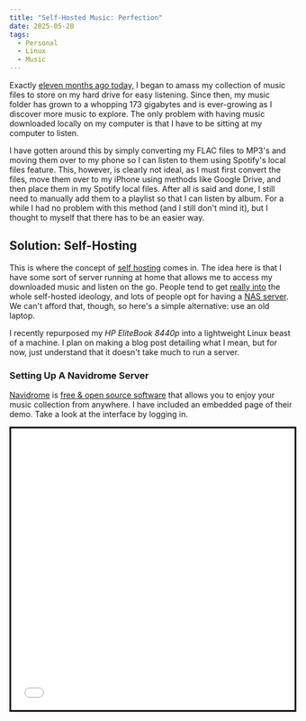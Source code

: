 ```yaml
---
title: "Self-Hosted Music: Perfection"
date: 2025-05-20
tags:
  - Personal
  - Linux
  - Music
---
```

Exactly [eleven months ago today,](https://blog.mikekudrik.boats/posts/SurfingSoulseek) I began to amass my collection of music files to store on my hard drive for easy listening. Since then, my music folder has grown to a whopping 173 gigabytes and is ever-growing as I discover more music to explore. The only problem with having music downloaded locally on my computer is that I have to be sitting at my computer to listen. 

I have gotten around this by simply converting my FLAC files to MP3's and moving them over to my phone so I can listen to them using Spotify's local files feature. This, however, is clearly not ideal, as I must first convert the files, move them over to my iPhone using methods like Google Drive, and then place them in my Spotify local files. After all is said and done, I still need to manually add them to a playlist so that I can listen by album. For a while I had no problem with this method (and I still don't mind it), but I thought to myself that there has to be an easier way. 

## Solution: Self-Hosting

This is where the concept of [self hosting](https://en.wikipedia.org/wiki/Self-hosting_(web_services)) comes in. The idea here is that I have some sort of server running at home that allows me to access my downloaded music and listen on the go. People tend to get [really into](https://www.reddit.com/r/selfhosted/) the whole self-hosted ideology, and lots of people opt for having a [NAS server](https://en.wikipedia.org/wiki/Network-attached_storage).  We can't afford that, though, so here's a simple alternative: use an old laptop. 

I recently repurposed my *HP EliteBook 8440p* into a lightweight Linux beast of a machine. I plan on making a blog post detailing what I mean, but for now, just understand that it doesn't take much to run a server. 

### Setting Up A Navidrome Server

[Navidrome](https://www.navidrome.org/) is [free & open source software](https://en.wikipedia.org/wiki/Free_and_open-source_software) that allows you to enjoy your music collection from anywhere. I have included an embedded page of their demo. Take a look at the interface by logging in. 

<iframe src={'https://demo.navidrome.org'} style="border:3px solid black;" width="100%" height="500"/> 

So how do we use it? 

#### Installing Docker

For the sake of simplicity and because installing dependencies is a pain, I will be using [Docker](https://www.docker.com/). Imagine Docker as a shipping container for software. It packages the application (in this case Navidrome) and everything that the application needs to run. This makes sure that the application works the same no matter where installed. Just like a shipping container fits on both a ship and a truck. This gets rid of the problem where something runs on one computer but not the other. 

Here's how to [set it up](https://www.navidrome.org/docs/installation/docker/). This is assuming you are on Linux and have docker already installed. Setup is similar on both Windows and Mac. 

```bash
docker run -d \
  --name=navidrome \
  -p 4533:4533 \
  -v /path/to/music:/music \
  -v /path/to/data:/data \
  -e ND_LASTFM_ENABLED=true \
  -e ND_LASTFM_APIKEY=your_api_key_here \
  -e ND_LASTFM_SECRET=your_api_secret_here \
  -e ND_SCROBBLING_ENABLED=true \
  deluan/navidrome

```

The first line starts the Docker server in detached mode, naming it Navidrome and setting it to port 4533. In the following two lines, you should put in paths to both your music directory and an empty folder to store your data. 

The *LASTFM* lines are optional, and you can skip them. Finally, we specify where to grab the container from.

After that is done, you should be able to navigate to `http://localhost:4533` and create a Navidrome login. This is great, but we want to be able to access Navidrome from outside of localhost. This leads us to step two.

### Tailscale VPN

[Tailscale](https://tailscale.com/) is a modern VPN with no configuration needed. It creates a secure encryption between devices. Normally, in order to get Navidrome to be accessible outside of home internet, you would need to set up port forwarding or do so through a domain name you purchased. This eliminates the need for that, as it gives you a private Tailscale IP address, which you can use anywhere. 

This allows us to open Navidrome on our phone and other devices as long as we are connected to the same Tailscale IP address. Sweet!

Install it by running `curl -fsSL https://tailscale.com/install.sh | sh`  from within your terminal. On Windows you can download the `.msi` file and on Mac, the `.pkg`.

Now let's get it up and running with `sudo tailscale up`. This should give you a link to open and login. Next, you will want to install Tailscale on your iPhone, making sure you log in with the same account you did previously. 

Now let's get the IP that it gave us. Run `tailscale ip -4` and note down the result; it should look something like `100.101.102.103`. On your phone's web browser, navigate to `http://100.101.102.103:4533` replacing the IP with the one generated earlier. If you are met with the Navidrome login, then it worked. 

### Listening on iPhone

On Android, this is much easier, as there are plenty of apps that connect to music servers. However, on iPhone I was only able to find a few. I settled on something called [amperfy](https://github.com/BLeeEZ/amperfy). 
Go ahead and install it. Once you are in the app, add the same URL you did earlier and login with your Navidrome login. If all goes smoothly, you should see all your music in there. 

Happy listening!
